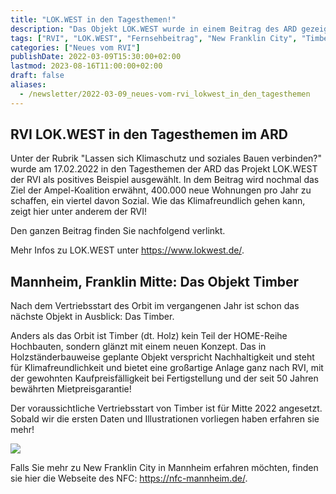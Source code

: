```yaml
---
title: "LOK.WEST in den Tagesthemen!"
description: "Das Objekt LOK.WEST wurde in einem Beitrag des ARD gezeigt! Hier finden sie den Link zum Beitrag."
tags: ["RVI", "LOK.WEST", "Fernsehbeitrag", "New Franklin City", "Timber"]
categories: ["Neues vom RVI"]
publishDate: 2022-03-09T15:30:00+02:00
lastmod: 2023-08-16T11:00:00+02:00
draft: false
aliases:
  - /newsletter/2022-03-09_neues-vom-rvi_lokwest_in_den_tagesthemen
---
```


## RVI LOK.WEST in den Tagesthemen im ARD

Unter der Rubrik "Lassen sich Klimaschutz und soziales Bauen verbinden?" wurde am 17.02.2022 in den Tagesthemen der ARD das Projekt LOK.WEST der RVI als positives Beispiel ausgewählt. In dem Beitrag wird nochmal das Ziel der Ampel-Koalition erwähnt, 400.000 neue Wohnungen pro Jahr zu schaffen, ein viertel davon Sozial. Wie das Klimafreundlich gehen kann, zeigt hier unter anderem der RVI!

Den ganzen Beitrag finden Sie nachfolgend verlinkt.

<HeroCard
    title="ARD tagesthemen"
    description='Themen der Sendung: NATO-Russland-Krise: USA rechnen mit Einmarsch in die Ukraine in den nächsten Tagen, Frankreich zieht seine Truppen aus Mali ab - wie reagiert Deutschland darauf?, Wohnungsbau-Tag 2022: Lassen sich Klimaschutz und soziales Bauen verbinden?, Die Meinung, Weitere Meldungen im Überblick, Der Sport, Nach Orkantief \"Ylenia\" kündigt sich bereits der nächste Sturm an, Das Wetter | Diese Sendung wurde nachträglich bearbeitet. Die Beiträge zu den Olympischen Winterspielen dürfen auf tagesschau.de aus rechtlichen Gründen nicht gezeigt werden.'
    link="https://www.ardmediathek.de/video/Y3JpZDovL2Rhc2Vyc3RlLmRlL3RhZ2VzdGhlbWVuL2E0MGRkYjNjLWJlZDUtNDQ1YS05ZDU0LTQzODZmMTQwYWYwMA?startTime=1030.00&endTime=1258.00"
    linkLabel="Beitrag Anschauen"
    image="https://api.ardmediathek.de/image-service/images/urn:ard:image:c26358c0e0393662?w=272&f=&ch=8c8e1922c4852e66&imwidth=1200"
/>

Mehr Infos zu LOK.WEST unter https://www.lokwest.de/.

## Mannheim, Franklin Mitte: Das Objekt Timber

Nach dem Vertriebsstart des Orbit im vergangenen Jahr ist schon das nächste Objekt in Ausblick: Das Timber.

Anders als das Orbit ist Timber (dt. Holz) kein Teil der HOME-Reihe Hochbauten, sondern glänzt mit einem neuen Konzept. Das in Holzständerbauweise geplante Objekt verspricht Nachhaltigkeit und steht für Klimafreundlichkeit und bietet eine großartige Anlage ganz nach RVI, mit der gewohnten Kaufpreisfälligkeit bei Fertigstellung und der seit 50 Jahren bewährten Mietpreisgarantie!

Der voraussichtliche Vertriebsstart von Timber ist für Mitte 2022 angesetzt.
Sobald wir die ersten Daten und Illustrationen vorliegen haben erfahren sie mehr!

![](https://00s6k.mjt.lu/img/00s6k/b/s5hw/0xkn8.png)

Falls Sie mehr zu New Franklin City in Mannheim erfahren möchten, finden sie hier die Webseite des NFC: https://nfc-mannheim.de/.
